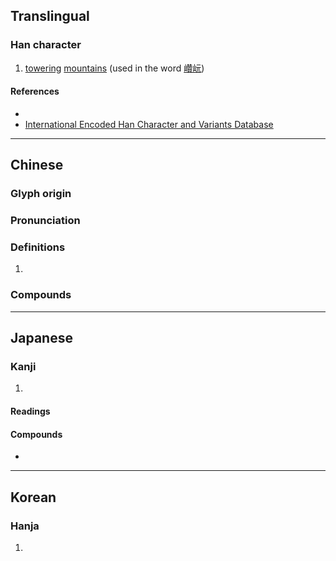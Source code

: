 {{character info}}
==Translingual==

===Han character===
{{Han char|rn=46|rad=山|as=04|sn=7|four=21711|canj=UMMU|ids=⿰山元}}

# [[tower]]ing [[mountain]]s (used in the word [[巑岏]])

====References====
* {{Han ref|kx=0308.230|dkj=07935|dj=0608.040|hdz=10762.090|uh=5C8F|ud=23695|bh=CAC1|bd=51905}}
* [http://chardb.iis.sinica.edu.tw/char/u+5C8F International Encoded Han Character and Variants Database]

----

==Chinese==
{{zh-forms}}

===Glyph origin===
{{Han etym}}

===Pronunciation===
{{zh-pron
|m=wán
|c=jyun4
|mc=y
|oc=y
|cat=a
}}

===Definitions===
{{zh-hanzi}}

# {{zh-used2|c}}

===Compounds===
{{zh-der|巑岏|巉岏}}

----

==Japanese==

===Kanji===
{{ja-kanji|grade=|rs=山04}}

# {{rfdef|ja|sort=山04}}

====Readings====
{{ja-readings
|goon=がん<ぐわん
|kanon=がん<ぐわん
|kun=けわ-し.い<けは-し.い, たか-い
}}

====Compounds====
* {{ja-r|巑岏|さんがん}}

----

==Korean==

===Hanja===
{{ko-hanja|hangeul=완|rv=wan|mr=wan}}

# {{rfdef|ko|sort=山04}}